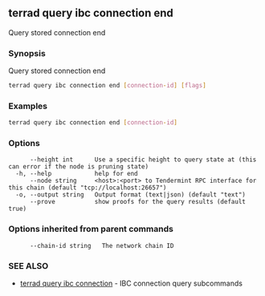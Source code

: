 ## terrad query ibc connection end

Query stored connection end

### Synopsis

Query stored connection end

```sh Terrad
terrad query ibc connection end [connection-id] [flags]
```

### Examples

```sh Terrad
terrad query ibc connection end [connection-id]
```

### Options

```
      --height int      Use a specific height to query state at (this can error if the node is pruning state)
  -h, --help            help for end
      --node string     <host>:<port> to Tendermint RPC interface for this chain (default "tcp://localhost:26657")
  -o, --output string   Output format (text|json) (default "text")
      --prove           show proofs for the query results (default true)
```

### Options inherited from parent commands

```
      --chain-id string   The network chain ID
```

### SEE ALSO

* [terrad query ibc connection](terrad_query_ibc_connection.md)	 - IBC connection query subcommands


